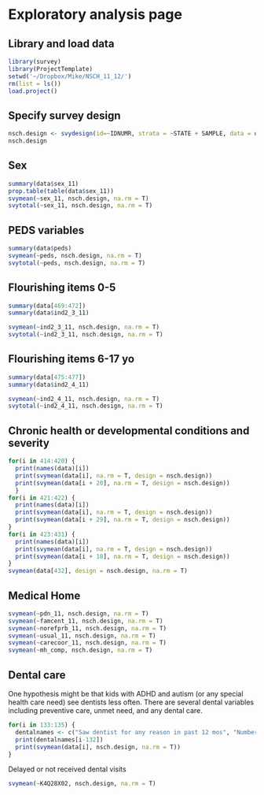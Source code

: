 Exploratory analysis page
========================================================

Library and load data
---
```r
library(survey)
library(ProjectTemplate)
setwd('~/Dropbox/Mike/NSCH_11_12/')
rm(list = ls())
load.project()
```

Specify survey design
---
```r
nsch.design <- svydesign(id=~IDNUMR, strata = ~STATE + SAMPLE, data = data, weights = ~NSCHWT)
nsch.design
```

Sex
----
```r
summary(data$sex_11)
prop.table(table(data$sex_11))
svymean(~sex_11, nsch.design, na.rm = T)
svytotal(~sex_11, nsch.design, na.rm = T)
```

PEDS variables
----
```r
summary(data$peds)
svymean(~peds, nsch.design, na.rm = T)
svytotal(~peds, nsch.design, na.rm = T)
```

Flourishing items 0-5
----
```r
summary(data[469:472])
summary(data$ind2_3_11)

svymean(~ind2_3_11, nsch.design, na.rm = T)
svytotal(~ind2_3_11, nsch.design, na.rm = T)
```


Flourishing items 6-17 yo
----
```r
summary(data[475:477])
summary(data$ind2_4_11)

svymean(~ind2_4_11, nsch.design, na.rm = T)
svytotal(~ind2_4_11, nsch.design, na.rm = T)
```

Chronic health or developmental conditions and severity
----
```r
for(i in 414:420) {
  print(names(data)[i])
  print(svymean(data[i], na.rm = T, design = nsch.design))
  print(svymean(data[i + 20], na.rm = T, design = nsch.design))
  }
for(i in 421:422) {
  print(names(data)[i])
  print(svymean(data[i], na.rm = T, design = nsch.design))
  print(svymean(data[i + 29], na.rm = T, design = nsch.design))
}
for(i in 423:431) {
  print(names(data)[i])
  print(svymean(data[i], na.rm = T, design = nsch.design))
  print(svymean(data[i + 18], na.rm = T, design = nsch.design))
}
svymean(data[432], design = nsch.design, na.rm = T)
```

Medical Home
----
```r
svymean(~pdn_11, nsch.design, na.rm = T)
svymean(~famcent_11, nsch.design, na.rm = T)
svymean(~norefprb_11, nsch.design, na.rm = T)
svymean(~usual_11, nsch.design, na.rm = T)
svymean(~carecoor_11, nsch.design, na.rm = T)
svymean(~mh_comp, nsch.design, na.rm = T)
```

Dental care
----
One hypothesis might be that kids with ADHD and autism (or any special health care need) see dentists less often. There are several dental variables including preventive care, unmet need, and any dental care.  

```r
for(i in 133:135) {
  dentalnames <- c("Saw dentist for any reason in past 12 mos", "Number of preventive dental visits in past 12 mos", "Had a toothache, decayed teeth or unfilled cavity in past 12 mos")
  print(dentalnames[i-132])
  print(svymean(data[i], nsch.design, na.rm = T))
}
```

Delayed or not received dental visits
```r
svymean(~K4Q28X02, nsch.design, na.rm = T)
```

